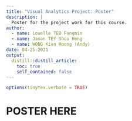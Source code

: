 ```yaml
---
title: "Visual Analytics Project: Poster"
description: |
  Poster for the project work for this course.
author:
  - name: Louelle TEO Fengmin
  - name: Jason TEY Shou Heng
  - name: WONG Kian Hoong (Andy)
date: 04-25-2021
output:
  distill::distill_article:
    toc: true
    self_contained: false
---
```


```r
options(tinytex.verbose = TRUE)
```

# POSTER HERE